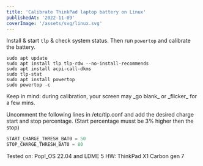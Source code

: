 ```yaml
---
title: 'Calibrate ThinkPad laptop battery on Linux'
publishedAt: '2022-11-09'
coverImage: '/assets/svg/linux.svg'
---
```


Install & start `tlp` & check system status. Then run `powertop` and calibrate the battery.

```shell
sudo apt update
sudo apt install tlp tlp-rdw --no-install-recommends
sudo apt install acpi-call-dkms
sudo tlp-stat
sudo apt install powertop
sudo powertop -c
```

<Callout emoji="💡">
  Keep in mind: during calibration, your screen may _go blank_ or
  _flicker_ for a few mins.
</Callout>

Uncomment the following lines in /etc/tlp.conf and add the desired charge start and stop percentage. (Start percentage musst be 3% higher then the stop)

```ts
START_CHARGE_THRESH_BAT0 = 50
STOP_CHARGE_THRESH_BAT0 = 80
```

Tested on: Pop!\_OS 22.04 and LDME 5
HW: ThinkPad X1 Carbon gen 7
